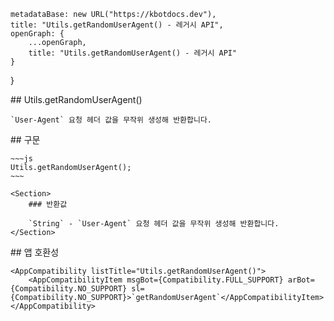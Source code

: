 
    metadataBase: new URL("https://kbotdocs.dev"),
    title: "Utils.getRandomUserAgent() - 레거시 API",
    openGraph: {
        ...openGraph,
        title: "Utils.getRandomUserAgent() - 레거시 API"
    }
}

<Section>
    ## Utils.getRandomUserAgent()

    `User-Agent` 요청 헤더 값을 무작위 생성해 반환합니다.
</Section>
<Section>
    ## 구문

    ~~~js
    Utils.getRandomUserAgent();
    ~~~

    <Section>
        ### 반환값

        `String` - `User-Agent` 요청 헤더 값을 무작위 생성해 반환합니다.
    </Section>
</Section>
<Section>
    ## 앱 호환성

    <AppCompatibility listTitle="Utils.getRandomUserAgent()">
        <AppCompatibilityItem msgBot={Compatibility.FULL_SUPPORT} arBot={Compatibility.NO_SUPPORT} sl={Compatibility.NO_SUPPORT}>`getRandomUserAgent`</AppCompatibilityItem>
    </AppCompatibility>
</Section>